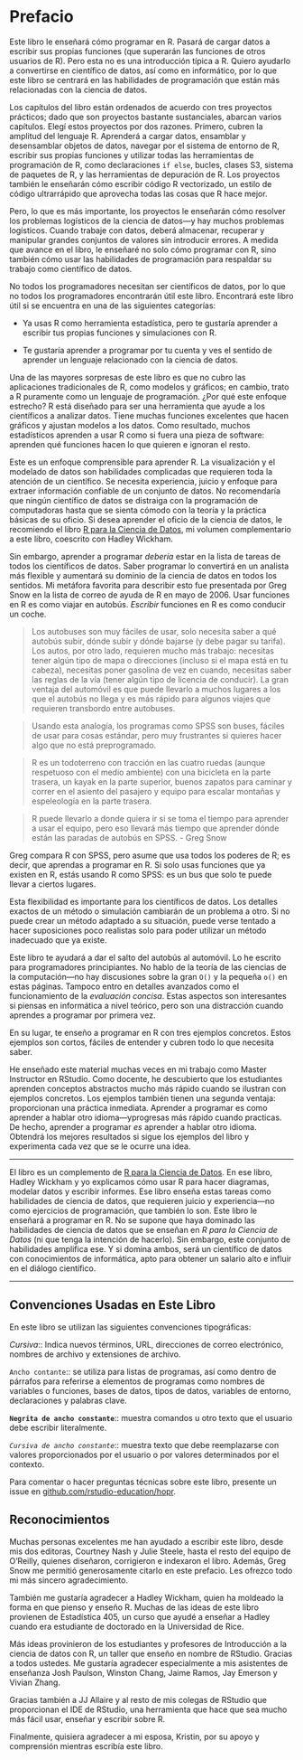 # Prefacio {-}

Este libro le enseñará cómo programar en R. Pasará de cargar datos a escribir sus propias funciones (que superarán las funciones de otros usuarios de R). Pero esta no es una introducción típica a R. Quiero ayudarlo a convertirse en científico de datos, así como en informático, por lo que este libro se centrará en las habilidades de programación que están más relacionadas con la ciencia de datos.

Los capítulos del libro están ordenados de acuerdo con tres proyectos prácticos; dado que son proyectos bastante sustanciales, abarcan varios capítulos. Elegí estos proyectos por dos razones. Primero, cubren la amplitud del lenguaje R. Aprenderá a cargar datos, ensamblar y desensamblar objetos de datos, navegar por el sistema de entorno de R, escribir sus propias funciones y utilizar todas las herramientas de programación de R, como declaraciones `if else`, bucles, clases S3, sistema de paquetes de R, y las herramientas de depuración de R. Los proyectos también le enseñarán cómo escribir código R vectorizado, un estilo de código ultrarrápido que aprovecha todas las cosas que R hace mejor.

Pero, lo que es más importante, los proyectos le enseñarán cómo resolver los problemas logísticos de la ciencia de datos---y hay muchos problemas logísticos. Cuando trabaje con datos, deberá almacenar, recuperar y manipular grandes conjuntos de valores sin introducir errores. A medida que avance en el libro, le enseñaré no solo cómo programar con R, sino también cómo usar las habilidades de programación para respaldar su trabajo como científico de datos.

No todos los programadores necesitan ser científicos de datos, por lo que no todos los programadores encontrarán útil este libro. Encontrará este libro útil si se encuentra en una de las siguientes categorías:

-   Ya usas R como herramienta estadística, pero te gustaría aprender a escribir tus propias funciones y simulaciones con R.

-   Te gustaría aprender a programar por tu cuenta y ves el sentido de aprender un lenguaje relacionado con la ciencia de datos.

Una de las mayores sorpresas de este libro es que no cubro las aplicaciones tradicionales de R, como modelos y gráficos; en cambio, trato a R puramente como un lenguaje de programación. ¿Por qué este enfoque estrecho? R está diseñado para ser una herramienta que ayude a los científicos a analizar datos. Tiene muchas funciones excelentes que hacen gráficos y ajustan modelos a los datos. Como resultado, muchos estadísticos aprenden a usar R como si fuera una pieza de software: aprenden qué funciones hacen lo que quieren e ignoran el resto.

Este es un enfoque comprensible para aprender R. La visualización y el modelado de datos son habilidades complicadas que requieren toda la atención de un científico. Se necesita experiencia, juicio y enfoque para extraer información confiable de un conjunto de datos. No recomendaría que ningún científico de datos se distraiga con la programación de computadoras hasta que se sienta cómodo con la teoría y la práctica básicas de su oficio. Si desea aprender el oficio de la ciencia de datos, le recomiendo el libro [R para la Ciencia de Datos](https://es.r4ds.hadley.nz/), mi volumen complementario a este libro, coescrito con Hadley Wickham.

Sin embargo, aprender a programar *debería* estar en la lista de tareas de todos los científicos de datos. Saber programar lo convertirá en un analista más flexible y aumentará su dominio de la ciencia de datos en todos los sentidos. Mi metáfora favorita para describir esto fue presentada por Greg Snow en la lista de correo de ayuda de R en mayo de 2006. Usar funciones en R es como viajar en autobús. *Escribir* funciones en R es como conducir un coche.

> Los autobuses son muy fáciles de usar, solo necesita saber a qué autobús subir, dónde subir y dónde bajarse (y debe pagar su tarifa). Los autos, por otro lado, requieren mucho más trabajo: necesitas tener algún tipo de mapa o direcciones (incluso si el mapa está en tu cabeza), necesitas poner gasolina de vez en cuando, necesitas saber las reglas de la vía (tener algún tipo de licencia de conducir). La gran ventaja del automóvil es que puede llevarlo a muchos lugares a los que el autobús no llega y es más rápido para algunos viajes que requieren transbordo entre autobuses.

> Usando esta analogía, los programas como SPSS son buses, fáciles de usar para cosas estándar, pero muy frustrantes si quieres hacer algo que no está preprogramado.

> R es un todoterreno con tracción en las cuatro ruedas (aunque respetuoso con el medio ambiente) con una bicicleta en la parte trasera, un kayak en la parte superior, buenos zapatos para caminar y correr en el asiento del pasajero y equipo para escalar montañas y espeleología en la parte trasera.

> R puede llevarlo a donde quiera ir si se toma el tiempo para aprender a usar el equipo, pero eso llevará más tiempo que aprender dónde están las paradas de autobús en SPSS. - Greg Snow

Greg compara R con SPSS, pero asume que usa todos los poderes de R; es decir, que aprendas a programar en R. Si solo usas funciones que ya existen en R, estás usando R como SPSS: es un bus que solo te puede llevar a ciertos lugares.

Esta flexibilidad es importante para los científicos de datos. Los detalles exactos de un método o simulación cambiarán de un problema a otro. Si no puede crear un método adaptado a su situación, puede verse tentado a hacer suposiciones poco realistas solo para poder utilizar un método inadecuado que ya existe.

Este libro te ayudará a dar el salto del autobús al automóvil. Lo he escrito para programadores principiantes. No hablo de la teoría de las ciencias de la computación---no hay discusiones sobre la gran `O()` y la pequeña `o()` en estas páginas. Tampoco entro en detalles avanzados como el funcionamiento de la *evaluación concisa*. Estas aspectos son interesantes si piensas en informática a nivel teórico, pero son una distracción cuando aprendes a programar por primera vez.

En su lugar, te enseño a programar en R con tres ejemplos concretos. Estos ejemplos son cortos, fáciles de entender y cubren todo lo que necesita saber.

He enseñado este material muchas veces en mi trabajo como Master Instructor en RStudio. Como docente, he descubierto que los estudiantes aprenden conceptos abstractos mucho más rápido cuando se ilustran con ejemplos concretos. Los ejemplos también tienen una segunda ventaja: proporcionan una práctica inmediata. Aprender a programar es como aprender a hablar otro idioma---yprogresas más rápido cuando practicas. De hecho, aprender a programar *es* aprender a hablar otro idioma. Obtendrá los mejores resultados si sigue los ejemplos del libro y experimenta cada vez que se le ocurre una idea.

------------------------------------------------------------------------

El libro es un complemento de [R para la Ciencia de Datos](https://es.r4ds.hadley.nz/). En ese libro, Hadley Wickham y yo explicamos cómo usar R para hacer diagramas, modelar datos y escribir informes. Ese libro enseña estas tareas como habilidades de ciencia de datos, que requieren juicio y experiencia---no como ejercicios de programación, que también lo son. Este libro le enseñará a programar en R. No se supone que haya dominado las habilidades de ciencia de datos que se enseñan en *R para la Ciencia de Datos* (ni que tenga la intención de hacerlo). Sin embargo, este conjunto de habilidades amplifica ese. Y si domina ambos, será un científico de datos con conocimientos de informática, apto para obtener un salario alto e influir en el diálogo científico.

------------------------------------------------------------------------

## Convenciones Usadas en Este Libro {-}

En este libro se utilizan las siguientes convenciones tipográficas:

*Cursiva*:: Indica nuevos términos, URL, direcciones de correo electrónico, nombres de archivo y extensiones de archivo.

`Ancho contante`:: se utiliza para listas de programas, así como dentro de párrafos para referirse a elementos de programas como nombres de variables o funciones, bases de datos, tipos de datos, variables de entorno, declaraciones y palabras clave.

**`Negrita de ancho constante`**:: muestra comandos u otro texto que el usuario debe escribir literalmente.

*`Cursiva de ancho constante`*:: muestra texto que debe reemplazarse con valores proporcionados por el usuario o por valores determinados por el contexto.

Para comentar o hacer preguntas técnicas sobre este libro, presente un issue en [github.com/rstudio-education/hopr](https://github.com/rstudio-education/hopr).

## Reconocimientos {-}

Muchas personas excelentes me han ayudado a escribir este libro, desde mis dos editoras, Courtney Nash y Julie Steele, hasta el resto del equipo de O'Reilly, quienes diseñaron, corrigieron e indexaron el libro. Además, Greg Snow me permitió generosamente citarlo en este prefacio. Les ofrezco todo mi más sincero agradecimiento.

También me gustaría agradecer a Hadley Wickham, quien ha moldeado la forma en que pienso y enseño R. Muchas de las ideas de este libro provienen de Estadística 405, un curso que ayudé a enseñar a Hadley cuando era estudiante de doctorado en la Universidad de Rice.

Más ideas provinieron de los estudiantes y profesores de Introducción a la ciencia de datos con R, un taller que enseño en nombre de RStudio. Gracias a todos ustedes. Me gustaría agradecer especialmente a mis asistentes de enseñanza Josh Paulson, Winston Chang, Jaime Ramos, Jay Emerson y Vivian Zhang.

Gracias también a JJ Allaire y al resto de mis colegas de RStudio que proporcionan el IDE de RStudio, una herramienta que hace que sea mucho más fácil usar, enseñar y escribir sobre R.

Finalmente, quisiera agradecer a mi esposa, Kristin, por su apoyo y comprensión mientras escribía este libro.

